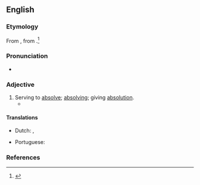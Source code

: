 ==English==

===Etymology===
From {{etyl|la|en}} {{m|la|absolūtōrius}}, from {{m|la|absolvō||absolve}}.<ref name=RHD>{{R:RHCD|page=6}}</ref>

===Pronunciation===
* {{a|US}} {{IPA|/æbˈsɑl.jəˌtɔɹ.i/|lang=en}}

===Adjective===
{{en-adj}}

# Serving to [[absolve]]; [[absolving]]; giving [[absolution]].
#* {{quote-book|year=1997
|author=Dan P. McAdams
|title=[http://books.google.com/books?id=2d0v6Y6JoxAC&pg=PA107&dq=absolutory&sig=ACfU3U3qtUiZR2suqDIQwVJEsVJJAxKPSA The Stories We Live by: Personal Myths and the Making of the Self]
|page=107
|passage=Finally, in the self-'''absolutory''' strategy, a negative past is seen to have produced a negative present.}}

====Translations====
{{trans-top|serving to absolve}}
* Dutch: {{t|nl|absolutie gevend}}, {{t|nl|vrijspraak verlenend}}
{{trans-mid}}
* Portuguese: {{t|pt|absolutório}}
{{trans-bottom}}

===References===
<references/>